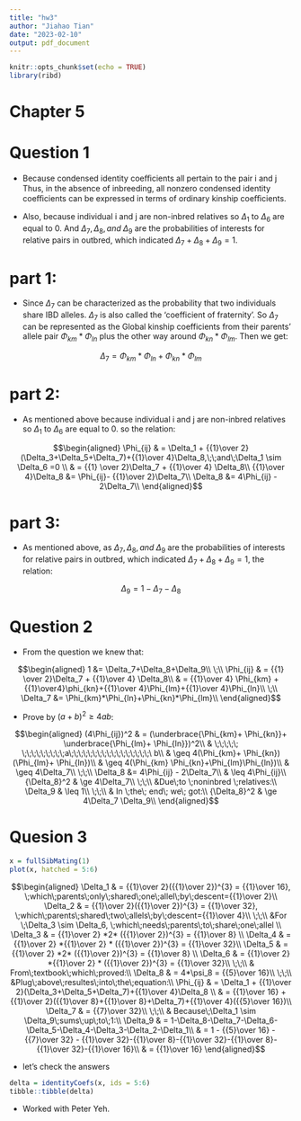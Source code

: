 ```yaml
---
title: "hw3"
author: "Jiahao Tian"
date: "2023-02-10"
output: pdf_document
---
```


```r
knitr::opts_chunk$set(echo = TRUE)
library(ribd)
```


# Chapter 5

# Question 1


- Because condensed identity coeﬃcients all pertain to the pair i and j Thus, in the absence of inbreeding, all nonzero condensed identity coeﬃcients can be expressed in terms of ordinary kinship coeﬃcients.

- Also, because individual i and j are non-inbred relatives so $\Delta_1$ to $\Delta_6$ are equal to 0. And $\Delta_7, \Delta_8, and\;\Delta_9$ are the probabilities of interests for relative pairs in outbred, which indicated $\Delta_7+\Delta_8+\Delta_9=1$.

# part 1:

- Since $\Delta_7$ can be characterized as the probability that two individuals share IBD alleles. $\Delta_7$ is also called the 'coefficient of fraternity'. So $\Delta_7$ can be represented as the Global kinship coefficients from their parents' allele pair $\Phi_{km}*\Phi_{ln}$ plus the other way around $\Phi_{kn}*\Phi_{lm}$. Then we get:


$$\Delta_7=\Phi_{km}*\Phi_{ln}+\Phi_{kn}*\Phi_{lm}$$


# part 2:


- As mentioned above because individual i and j are non-inbred relatives so $\Delta_1$ to $\Delta_6$ are equal to 0. so the relation:

$$\begin{aligned}
\Phi_{ij} & = \Delta_1 + {{1}\over 2}(\Delta_3+\Delta_5+\Delta_7)+{{1}\over 4}\Delta_8,\;\;and\;\Delta_1 \sim \Delta_6 =0 \\
& = {{1} \over 2}\Delta_7 + {{1}\over 4} \Delta_8\\
{{1}\over 4}\Delta_8 &= \Phi_{ij}- {{1}\over 2}\Delta_7\\
\Delta_8 &= 4\Phi_{ij} - 2\Delta_7\\
\end{aligned}$$


# part 3:


- As mentioned above, as $\Delta_7, \Delta_8, and\;\Delta_9$ are the probabilities of interests for relative pairs in outbred, which indicated $\Delta_7+\Delta_8+\Delta_9=1$, the relation:

$$\Delta_9=1-\Delta_7-\Delta_8$$


# Question 2

- From the question we knew that:

$$\begin{aligned}  
1 &= \Delta_7+\Delta_8+\Delta_9\\
\;\\
\Phi_{ij} & = {{1} \over 2}\Delta_7 + {{1}\over 4} \Delta_8\\
& = {{1}\over 4} \Phi_{km} +{{1}\over4}\phi_{kn}+{{1}\over 4}\Phi_{lm}+{{1}\over 4}\Phi_{ln}\\
\;\\
\Delta_7 &= \Phi_{km}*\Phi_{ln}+\Phi_{kn}*\Phi_{lm}\\
\end{aligned}$$

- Prove by $(a+b)^2 \geq 4ab$:

$$\begin{aligned}
(4\Phi_{ij})^2 & = (\underbrace{\Phi_{km}+ \Phi_{kn}}+ \underbrace{\Phi_{lm}+ \Phi_{ln}})^2\\
& \;\;\;\;\; \;\;\;\;\;\;\;\;\;a\;\;\;\;\;\;\;\;\;\;\;\;\;\;\;\;\;\ b\\
& \geq 4(\Phi_{km}+ \Phi_{kn})(\Phi_{lm}+ \Phi_{ln})\\
& \geq 4(\Phi_{km} \Phi_{kn}+\Phi_{lm}\Phi_{ln})\\
& \geq 4\Delta_7\\
\;\;\\
\Delta_8 &= 4\Phi_{ij} - 2\Delta_7\\
& \leq 4\Phi_{ij}\\
{\Delta_8}^2 & \ge 4\Delta_7\\
\;\;\\
&Due\;to \;noninbred \;relatives:\\
\Delta_9 & \leq 1\\
\;\;\\
& In \;the\; end\; we\; got:\\
 {\Delta_8}^2 & \ge  4\Delta_7 \Delta_9\\
\end{aligned}$$





# Quesion 3


```r
x = fullSibMating(1)
plot(x, hatched = 5:6)
```

$$\begin{aligned}
\Delta_1 & = {{1}\over 2}({{1}\over 2})^{3} = {{1}\over 16}, \;which\;parents\;only\;shared\;one\;allel\;by\;descent={{1}\over 2}\\
\Delta_2 & = {{1}\over 2}({{1}\over 2})^{3} = {{1}\over 32}, \;which\;parents\;shared\;two\;allels\;by\;descent={{1}\over 4}\\
\;\;\\
&For \;\Delta_3 \sim \Delta_6, \;which\;needs\;parents\;to\;share\;one\;allel \\
\Delta_3 & = {{1}\over 2} *2* ({{1}\over 2})^{3} = {{1}\over 8} \\
\Delta_4 & = {{1}\over 2} *{{1}\over 2} *  ({{1}\over 2})^{3} = {{1}\over 32}\\
\Delta_5 & = {{1}\over 2} *2* ({{1}\over 2})^{3} = {{1}\over 8} \\
\Delta_6 & = {{1}\over 2} *{{1}\over 2} *  ({{1}\over 2})^{3} = {{1}\over 32}\\
\;\;\\
& From\;textbook\;which\;proved:\\
\Delta_8 & = 4*\psi_8 = {{5}\over 16}\\
\;\;\\
&Plug\;above\;resultes\;into\;the\;equation:\\
\Phi_{ij} & = \Delta_1 + {{1}\over 2}(\Delta_3+\Delta_5+\Delta_7)+{{1}\over 4}\Delta_8 \\
& = {{1}\over 16} +{{1}\over 2}({{1}\over 8}+{{1}\over 8}+\Delta_7)+{{1}\over 4}({{5}\over 16})\\
\Delta_7 & = {{7}\over 32}\\
\;\;\\
& Because\;\Delta_1 \sim \Delta_9\;sums\;up\;to\;1:\\
\Delta_9 & = 1-\Delta_8-\Delta_7-\Delta_6-\Delta_5-\Delta_4-\Delta_3-\Delta_2-\Delta_1\\
& = 1 - {{5}\over 16} - {{7}\over 32} - {{1}\over 32}-{{1}\over 8}-{{1}\over 32}-{{1}\over 8}-{{1}\over 32}-{{1}\over 16}\\
& = {{1}\over 16}
\end{aligned}$$



- let's check the answers

```r
delta = identityCoefs(x, ids = 5:6)
tibble::tibble(delta)
```

- Worked with Peter Yeh.


